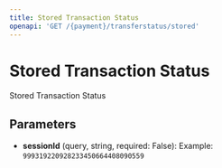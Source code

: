 ```yaml
---
title: Stored Transaction Status
openapi: 'GET /{payment}/transferstatus/stored'
---
```


# Stored Transaction Status

Stored Transaction Status

## Parameters

- **sessionId** (query, string, required: False): Example: `999319220928233450664408090559`

